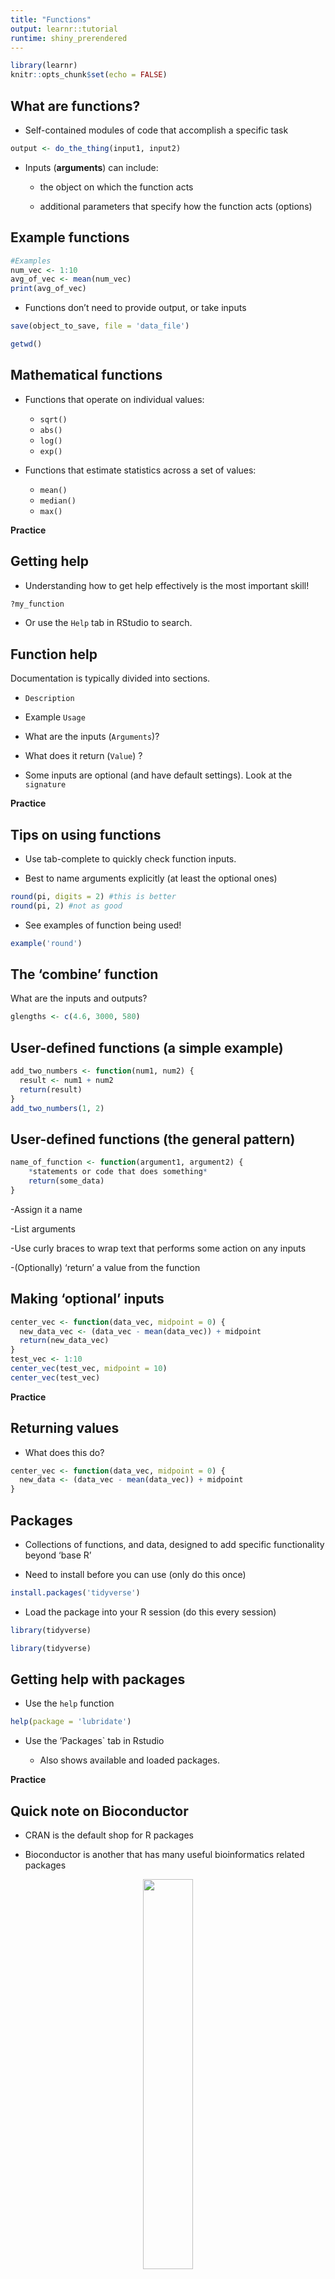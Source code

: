 ```yaml
---
title: "Functions"
output: learnr::tutorial
runtime: shiny_prerendered
---
```


```r
library(learnr)
knitr::opts_chunk$set(echo = FALSE)
```


## What are functions?

- Self-contained modules of code that accomplish a specific task

```r
output <- do_the_thing(input1, input2)
```

- Inputs (**arguments**) can include:

  - the object on which the function acts
  
  - additional parameters that specify how the function acts (options)


## Example functions

```r
#Examples
num_vec <- 1:10
avg_of_vec <- mean(num_vec)
print(avg_of_vec)
```

- Functions don't need to provide output, or take inputs

```r
save(object_to_save, file = 'data_file')
```

```r
getwd()
```


## Mathematical functions

- Functions that operate on individual values:

  - `sqrt()`
  - `abs()`
  - `log()`
  - `exp()` 

- Functions that estimate statistics across a set of values:
  
  - `mean()`
  - `median()`
  - `max()`

**Practice**


## Getting help 

- Understanding how to get help effectively is the most important skill!

```r
?my_function
```

- Or use the `Help` tab in RStudio to search.


## Function help

Documentation is typically divided into sections.

- `Description`

- Example `Usage`

- What are the inputs (`Arguments`)?

- What does it return (`Value`) ?

- Some inputs are optional (and have default settings). Look at the `signature`

**Practice**




## Tips on using functions

- Use tab-complete to quickly check function inputs.

- Best to name arguments explicitly (at least the optional ones)

```r
round(pi, digits = 2) #this is better
round(pi, 2) #not as good
```


- See examples of function being used!

```r
example('round')
```



## The 'combine' function

What are the inputs and outputs?

```r
glengths <- c(4.6, 3000, 580)
```



## User-defined functions (a simple example)

```r
add_two_numbers <- function(num1, num2) {
  result <- num1 + num2
  return(result)
}
add_two_numbers(1, 2)
```


## User-defined functions (the general pattern)

```r
name_of_function <- function(argument1, argument2) {
    *statements or code that does something*
    return(some_data)
}
```

-Assign it a name

-List arguments

-Use curly braces to wrap text that performs some action on any inputs

-(Optionally) 'return' a value from the function



## Making 'optional' inputs

```r
center_vec <- function(data_vec, midpoint = 0) {
  new_data_vec <- (data_vec - mean(data_vec)) + midpoint
  return(new_data_vec)
}
test_vec <- 1:10
center_vec(test_vec, midpoint = 10)
center_vec(test_vec)
```

**Practice**


## Returning values

- What does this do? 

```r
center_vec <- function(data_vec, midpoint = 0) {
  new_data <- (data_vec - mean(data_vec)) + midpoint
}
```


## Packages

- Collections of functions, and data, designed to add specific functionality beyond 'base R'

- Need to install before you can use (only do this once)

```r
install.packages('tidyverse')
```

- Load the package into your R session (do this every session)

```r
library(tidyverse)
```

```r
library(tidyverse)
```


## Getting help with packages

- Use the `help` function

```r
help(package = 'lubridate')
```

- Use the 'Packages` tab in Rstudio

  - Also shows available and loaded packages.
  
**Practice**


## Quick note on Bioconductor

- CRAN is the default shop for R packages

- Bioconductor is another that has many useful bioinformatics related packages

<center>
<img src="../images/bioconductor_logo.png" width="40%">
</center>

```r
install.packages("BiocManager")
BiocManager::install("GenomicRanges")
```

- Once installed they're just like other packages

```r
library(GenomicRanges)
```


## Word of warning about function names

- Multiple packages can have the same names for different functions.

- Which one R thinks you're using in a given instance can be hard to know.

- Cause of **many** painful 'bugs'

- When in doubt it's best to specify which package the function comes from:

```r
lubridate::here()
here::here()
```


## Getting more help

- Pay attention to error messages and warning messages

- Using Google 

  - Search error messages verbatim (but remove stuff specific to your usage).
  
  - Add "r" "error"

- Stackoverflow


**More function practice**

## Key concepts recap

- `output <- do_a_thing(input_obj, param1 = my_val)`

```r
do_a_thing <- function(input_obj, param1) {
  **STUFF**
  return(result)
}
```

- get ?help

- `install.packages()` and `library()` to install/use packages
